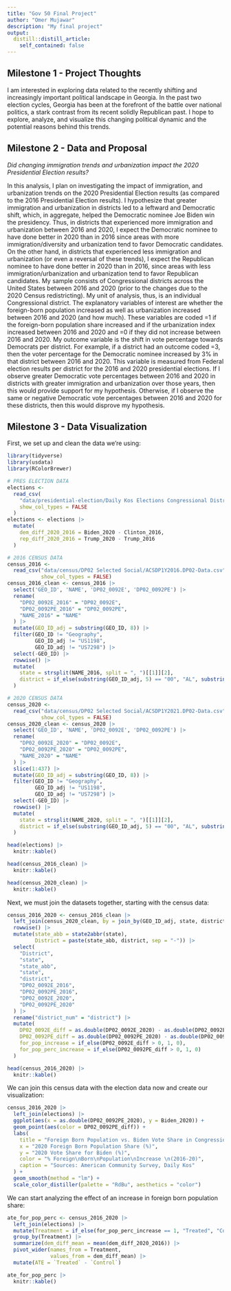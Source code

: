 ```yaml
---
title: "Gov 50 Final Project"
author: "Omer Mujawar"
description: "My final project"
output:
  distill::distill_article:
    self_contained: false
---
```




## Milestone 1 - Project Thoughts

I am interested in exploring data related to the recently shifting and increasingly important political landscape in Georgia. In the past two election cycles, Georgia has been at the forefront of the battle over national politics, a stark contrast from its recent solidly Republican past. I hope to explore, analyze, and visualize this changing political dynamic and the potential reasons behind this trends.

## Milestone 2 - Data and Proposal

*Did changing immigration trends and urbanization impact the 2020 Presidential Election results?* 

In this analysis, I plan on investigating the impact of immigration, and urbanization trends on the 2020 Presidential Election results (as compared to the 2016 Presidential Election results). I hypothesize that greater immigration and urbanization in districts led to a leftward and Democratic shift, which, in aggregate, helped the Democratic nominee Joe Biden win the presidency. Thus, in districts that experienced more immigration and urbanization between 2016 and 2020, I expect the Democratic nominee to have done better in 2020 than in 2016 since areas with more immigration/diversity and urbanization tend to favor Democratic candidates. On the other hand, in districts that experienced less immigration and urbanization (or even a reversal of these trends), I expect the Republican nominee to have done better in 2020 than in 2016, since areas with less immigration/urbanization and urbanization tend to favor Republican candidates. My sample consists of Congressional districts across the United States between 2016 and 2020 (prior to the changes due to the 2020 Census redistricting). My unit of analysis, thus, is an individual Congressional district. The explanatory variables of interest are whether the foreign-born population increased as well as urbanization increased between 2016 and 2020 (and how much). These variables are coded =1 if the foreign-born population share increased and if the urbanization index increased between 2016 and 2020 and =0 if they did not increase between 2016 and 2020. My outcome variable is the shift in vote percentage towards Democrats per district. For example, if a district had an outcome coded =3, then the voter percentage for the Democratic nominee increased by 3% in that district between 2016 and 2020. This variable is measured from Federal election results per district for the 2016 and 2020 presidential elections. If I observe greater Democratic vote percentages between 2016 and 2020 in districts with greater immigration and urbanization over those years, then this would provide support for my hypothesis. Otherwise, if I observe the same or negative Democratic vote percentages between 2016 and 2020 for these districts, then this would disprove my hypothesis.

## Milestone 3 - Data Visualization

First, we set up and clean the data we're using:

```r
library(tidyverse)
library(usdata)
library(RColorBrewer)

# PRES ELECTION DATA
elections <-
  read_csv(
    "data/presidential-election/Daily Kos Elections Congressional District Results.csv",
    show_col_types = FALSE
  )
elections <- elections |>
  mutate(
    dem_diff_2020_2016 = Biden_2020 - Clinton_2016,
    rep_diff_2020_2016 = Trump_2020 - Trump_2016
  )

# 2016 CENSUS DATA
census_2016 <-
  read_csv("data/census/DP02 Selected Social/ACSDP1Y2016.DP02-Data.csv",
           show_col_types = FALSE)
census_2016_clean <- census_2016 |>
  select('GEO_ID', 'NAME', 'DP02_0092E', 'DP02_0092PE') |>
  rename(
    "DP02_0092E_2016" = "DP02_0092E",
    "DP02_0092PE_2016" = "DP02_0092PE",
    "NAME_2016" = "NAME"
  ) |>
  mutate(GEO_ID_adj = substring(GEO_ID, 8)) |>
  filter(GEO_ID != "Geography",
         GEO_ID_adj != "US1198",
         GEO_ID_adj != "US7298") |>
  select(-GEO_ID) |>
  rowwise() |>
  mutate(
    state = strsplit(NAME_2016, split = ", ")[[1]][2],
    district = if_else(substring(GEO_ID_adj, 5) == "00", "AL", substring(GEO_ID_adj, 5))
  )

# 2020 CENSUS DATA
census_2020 <-
  read_csv("data/census/DP02 Selected Social/ACSDP1Y2021.DP02-Data.csv",
           show_col_types = FALSE)
census_2020_clean <- census_2020 |>
  select('GEO_ID', 'NAME', 'DP02_0092E', 'DP02_0092PE') |>
  rename(
    "DP02_0092E_2020" = "DP02_0092E",
    "DP02_0092PE_2020" = "DP02_0092PE",
    "NAME_2020" = "NAME"
  ) |>
  slice(1:437) |>
  mutate(GEO_ID_adj = substring(GEO_ID, 8)) |>
  filter(GEO_ID != "Geography",
         GEO_ID_adj != "US1198",
         GEO_ID_adj != "US7298") |>
  select(-GEO_ID) |>
  rowwise() |>
  mutate(
    state = strsplit(NAME_2020, split = ", ")[[1]][2],
    district = if_else(substring(GEO_ID_adj, 5) == "00", "AL", substring(GEO_ID_adj, 5))
  )

head(elections) |>
  knitr::kable()

head(census_2016_clean) |>
  knitr::kable()

head(census_2020_clean) |>
  knitr::kable()
```

Next, we must join the datasets together, starting with the census data:

```r
census_2016_2020 <- census_2016_clean |>
  left_join(census_2020_clean, by = join_by(GEO_ID_adj, state, district)) |>
  rowwise() |>
  mutate(state_abb = state2abbr(state),
         District = paste(state_abb, district, sep = "-")) |>
  select(
    "District",
    "state",
    "state_abb",
    "state",
    "district",
    "DP02_0092E_2016",
    "DP02_0092PE_2016",
    "DP02_0092E_2020",
    "DP02_0092PE_2020"
  ) |>
  rename("district_num" = "district") |>
  mutate(
    DP02_0092E_diff = as.double(DP02_0092E_2020) - as.double(DP02_0092E_2016),
    DP02_0092PE_diff = as.double(DP02_0092PE_2020) - as.double(DP02_0092PE_2016),
    for_pop_increase = if_else(DP02_0092E_diff > 0, 1, 0),
    for_pop_perc_increase = if_else(DP02_0092PE_diff > 0, 1, 0)
  )

head(census_2016_2020) |>
  knitr::kable()
```

We can join this census data with the election data now and create our visualization: 

```r
census_2016_2020 |>
  left_join(elections) |>
  ggplot(aes(x = as.double(DP02_0092PE_2020), y = Biden_2020)) +
  geom_point(aes(color = DP02_0092PE_diff)) +
  labs(
    title = "Foreign Born Population vs. Biden Vote Share in Congressional Districts",
    x = "2020 Foreign Born Population Share (%)",
    y = "2020 Vote Share for Biden (%)",
    color = "% Foreign\nBorn\nPopulation\nIncrease \n(2016-20)",
    caption = "Sources: American Community Survey, Daily Kos"
  ) +
  geom_smooth(method = "lm") +
  scale_color_distiller(palette = "RdBu", aesthetics = "color")
```
We can start analyzing the effect of an increase in foreign born population share:

```r
ate_for_pop_perc <- census_2016_2020 |>
  left_join(elections) |>
  mutate(Treatment = if_else(for_pop_perc_increase == 1, "Treated", "Control")) |>
  group_by(Treatment) |>
  summarize(dem_diff_mean = mean(dem_diff_2020_2016)) |>
  pivot_wider(names_from = Treatment,
              values_from = dem_diff_mean) |>
  mutate(ATE = `Treated` - `Control`)

ate_for_pop_perc |>
  knitr::kable()
```

